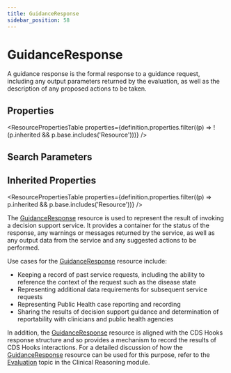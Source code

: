 ```yaml
---
title: GuidanceResponse
sidebar_position: 58
---
```


# GuidanceResponse

A guidance response is the formal response to a guidance request, including any output parameters returned by the evaluation, as well as the description of any proposed actions to be taken.

<Tabs queryString="intro-section">
<TabItem value="schema" label="Schema" default>


## Properties


<ResourcePropertiesTable properties={definition.properties.filter((p) => !(p.inherited && p.base.includes('Resource')))} />

## Search Parameters

<SearchParamsTable searchParams={definition.searchParameters} />

## Inherited Properties

<ResourcePropertiesTable properties={definition.properties.filter((p) => p.inherited && p.base.includes('Resource'))} />

</TabItem>
  <TabItem value="usage" label="Usage">
    <div> <a name="bnc"></a>  <p>The <a href="/docs/api/fhir/resources/guidanceresponse">GuidanceResponse</a> resource is used to represent the result of invoking a decision support service. It provides a container for the status of the response, any warnings or messages returned by the service, as well as any output data from the service and any suggested actions to be performed.</p>  <p>Use cases for the <a href="/docs/api/fhir/resources/guidanceresponse">GuidanceResponse</a> resource include:</p>  <ul>  <li>Keeping a record of past service requests, including the ability to reference the context of the request such as the disease state</li>  <li>Representing additional data requirements for subsequent service requests</li>  <li>Representing Public Health case reporting and recording</li>  <li>Sharing the results of decision support guidance and determination of reportability with clinicians and public health agencies</li> </ul>  <p>In addition, the <a href="/docs/api/fhir/resources/guidanceresponse">GuidanceResponse</a> resource is aligned with the CDS Hooks response structure and so provides a mechanism to record the results of CDS Hooks interactions. For a detailed discussion of how the <a href="/docs/api/fhir/resources/guidanceresponse">GuidanceResponse</a> resource can be used for this purpose, refer to the <a href="https://www.hl7.org/fhir/clinicalreasoning-cds-on-fhir.html#evaluation">Evaluation</a> topic in the Clinical Reasoning module.</p>  </div>
    </TabItem>
  
  
  

</Tabs>
